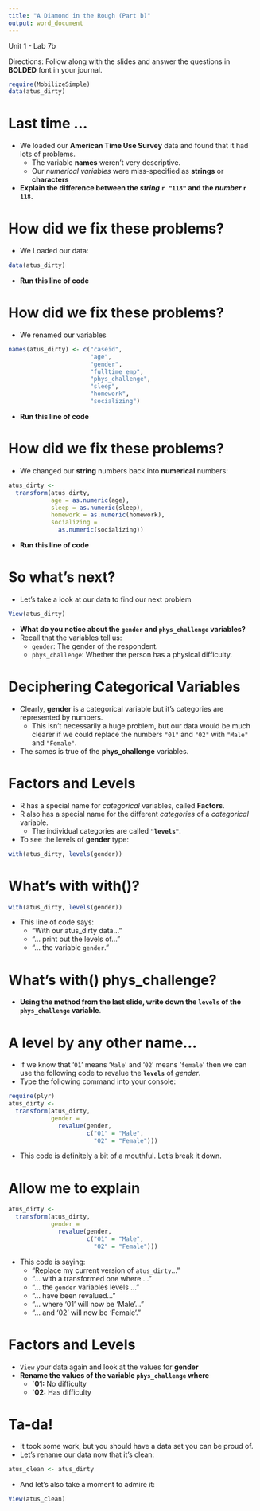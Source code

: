 ```yaml
---
title: "A Diamond in the Rough (Part b)"
output: word_document
---
```


Unit 1 - Lab 7b

Directions: Follow along with the slides and answer the questions in **BOLDED** font in your journal.

```r
require(MobilizeSimple)
data(atus_dirty)
```


Last time ...
=============

- We loaded our **American Time Use Survey** data and found that it had lots of problems.
    - The variable **names** weren't very descriptive.
    - Our _numerical variables_ were miss-specified as **strings** or **characters**
- **Explain the difference between the _string_ `r "118"` and the _number_ `r 118`.**


How did we fix these problems?
==============================

- We Loaded our data:
```r
data(atus_dirty)
```
- **Run this line of code**


How did we fix these problems?
==============================

- We renamed our variables
```r
names(atus_dirty) <- c("caseid",
                       "age",
                       "gender",
                       "fulltime_emp",
                       "phys_challenge",
                       "sleep",
                       "homework",
                       "socializing")
```
- **Run this line of code**


How did we fix these problems?
==============================

- We changed our **string** numbers back into **numerical** numbers:
```r
atus_dirty <- 
  transform(atus_dirty,
            age = as.numeric(age),
            sleep = as.numeric(sleep),
            homework = as.numeric(homework),
            socializing = 
              as.numeric(socializing))
```
- **Run this line of code**


So what's next?
===============

- Let's take a look at our data to find our next problem
```r
View(atus_dirty)
```

- **What do you notice about the `gender` and `phys_challenge` variables?**
- Recall that the variables tell us:
    - `gender`: The gender of the respondent.
    - `phys_challenge`: Whether the person has a physical difficulty.


Deciphering Categorical Variables
=================================

- Clearly, **gender** is a categorical variable but it's categories are represented by numbers.
    - This isn't necessarily a huge problem, but our data would be much clearer if we could replace the numbers `"01"` and `"02"` with `"Male"` and `"Female"`.
- The sames is true of the **phys_challenge** variables.

Factors and Levels
==================

- R has a special name for _categorical_ variables, called **Factors**.
- R also has a special name for the different _categories_ of a _categorical_ variable.
    - The individual categories are called **`"levels"`**.
- To see the levels of **gender** type:
```r
with(atus_dirty, levels(gender))
```


What's with with()?
===================

```r
with(atus_dirty, levels(gender))
```

- This line of code says:
    - "With our atus_dirty data..."
    - "... print out the levels of..."
    - "... the variable `gender`."

What's with() phys_challenge?
=============================

- **Using the method from the last slide, write down the `levels` of the `phys_challenge` variable**.


A level by any other name...
===========================

- If we know that '`01`' means '`Male`' and '`02`' means '`female`' then we can use the following code to revalue the **`levels`** of _gender_.
- Type the following command into your console:
```r
require(plyr)
atus_dirty <- 
  transform(atus_dirty, 
            gender = 
              revalue(gender, 
                      c("01" = "Male", 
                        "02" = "Female")))
```

- This code is definitely a bit of a mouthful. Let's break it down.

Allow me to explain
===================

```r
atus_dirty <- 
  transform(atus_dirty, 
            gender = 
              revalue(gender, 
                      c("01" = "Male", 
                        "02" = "Female")))
```

- This code is saying:
    - "Replace my current version of `atus_dirty`..."
    - "... with a transformed one where ..."
    - "... the `gender` variables levels ..."
    - "... have been revalued..."
    - "... where '01' will now be 'Male'..."
    - "... and '02' will now be 'Female'."

Factors and Levels
==================

- `View` your data again and look at the values for **gender**
- **Rename the values of the variable `phys_challenge` where**
    - **`01:** No difficulty 
    - **`02:** Has difficulty

Ta-da!
======

- It took some work, but you should have a data set you can be proud of.
- Let's rename our data now that it's clean:
```r
atus_clean <- atus_dirty
```
- And let's also take a moment to admire it:
```r
View(atus_clean)
```




